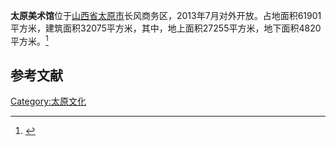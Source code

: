 '''太原美术馆'''位于[[山西省|山西省]][[太原市|太原市]]长风商务区，2013年7月对外开放。占地面积61901平方米，建筑面积32075平方米，其中，地上面积27255平方米，地下面积4820平方米。<ref>{{cite news|author1=阎轶洁|title=太原美术馆今日开馆|publisher=太原日报|date=2013-07-05}}</ref>

== 参考文献 ==
{{reflist}}

[[Category:太原文化|Category:太原文化]]